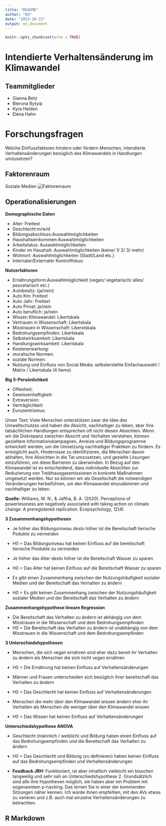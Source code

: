 ```yaml
---
title: "README"
author: "EH"
date: "2023-10-23"
output: md_document
---
```


```r
knitr::opts_chunk$set(echo = TRUE)
```
# Intendierte Verhaltensänderung im Klimawandel

## Teammitglieder
* Gianna Betz
* Blerona Bytyqi
* Kyra Heiden
* Elena Hahn

# Forschungsfragen
Welche Einflussfaktoren hindern oder fördern Menschen, intendierte Verhaltensänderungen bezüglich des Klimawandels in Handlungen umzusetzen?

## Faktorenraum
Soziale Medien
![Faktorenraum](README_files/figure-markdown_strict/Faktorenraum.png)

## Operationalisierungen

**Demographische Daten**

* Alter: Freitext
* Geschlecht:m/w/d
* Bildungsabschluss:Auswahlmöglichkeiten
* Haushaltseinkommen:Auswahlmöglichkeiten
* Arbeitstatus: Auswahlmöglichkeiten 
* Kinder im Haushalt: Auswahlmöglichkeiten (keine/ 1/ 2/ 3/ mehr)
* Wohnort: Auswahlmöglichkeiten (Stadt/Land etc.)
* Internaler/Externaler Kontrollfokus:

**Nutzerfaktoren**

* Ernährungsform:Auswahlmöglichkeit (vegan/ vegetarisch/ alles/ pescetarisch etc.)
* Autobesitz: (ja/nein)
* Auto Km: Freitext
* Auto Jahr: Freitext
* Auto Privat: ja/nein
* Auto beruflich: ja/nein
* Wissen Klimawandel: Likertskala
* Vertrauen in Wissenschaft: Likertskala
* Misstrauen in Wissenschaft: Likerstskala
* Bedrohungsempfinden: Likertskala
* Selbstwirksamkeit: Likertskala
* Handlungswirksamkeit: Likertskala
* Kostenerwartung: 
* moralische Normen:
* soziale Normen:
* Nutzung und Einfluss von Social Media: selbsterstellte Einfachauswahl / Matrix / Likertskala (4 Items)

 

**Big 5-Persönlichkeit**

* Offenheit:
* Gewissenhaftigkeit:
* Extraversion:
* Verträglichkeit:
* Eurozentrismus:

Unser Text:
Viele Menschen unterstützen zwar die Idee des Umweltschutzes und haben die Absicht, nachhaltiger zu leben, aber ihre tatsächlichen Handlungen entsprechen oft nicht diesen Absichten. Wenn wir die Diskrepanz zwischen Absicht und Verhalten verstehen, können gezieltere Informationskampagnen, Anreize und Bildungsprogramme entwickelt werden, um die Umsetzung nachhaltiger Praktiken zu fördern. Es ermöglicht auch, Hindernisse zu identifizieren, die Menschen davon abhalten, ihre Absichten in die Tat umzusetzen, und gezielte Lösungen einzuführen, um diese Barrieren zu überwinden. In Bezug auf den Klimawandel ist es entscheidend, dass individuelle Absichten zur Reduzierung von Treibhausgasemissionen in konkrete Maßnahmen umgesetzt werden. Nur so können wir als Gesellschaft die notwendigen Veränderungen herbeiführen, um den Klimawandel einzudämmen und nachhaltiger zu leben.

**Quelle:** Williams, M. N., & Jaftha, B. A. (2020). Perceptions of powerlessness are negatively associated with taking action on climate change: A preregistered replication. Ecopsychology, 12(4)


**3 Zusammenhangshypothesen**

* Je höher das Bildungsniveau desto höher ist die Bereitschaft tierische Podukte zu vermeiden
* H0 = Das Bildungsniveau hat keinen Einfluss auf die bereitschaft tierische Produkte zu vermeiden

* Je höher das Alter desto höher ist die Bereitschaft Wasser zu sparen
* H0 = Das Alter hat keinen Einfluss auf die Bereitschaft Wasser zu sparen

* Es gibt einen Zusammenhang zwischen der Nutzungshäufigkeit sozialer Medien und der Bereitschaft das Verhalten zu ändern
* H0 = Es gibt keinen Zusammenhang zwischen der Nutzungshäufigkeit sozialer Medien und der Bereitschaft das Verhalten zu ändern



**Zusammenhangshypothese lineare Regression**

* Die Bereitschaft das Verhalten zu ändern ist abhängig von dem Misstrauen in die Wissenschaft und dem Bedrohungsempfinden
* H0 = Die Bereitschaft das Verhalten zu ändern ist unabhängig von dem Misstrauen in die Wissenschaft und dem Bedrohungsempfinden



**3 Unterschiedshypothesen**

* Menschen, die sich vegan ernähren sind eher dazu bereit ihr Verhalten zu ändern als Menschen die sich nicht vegan ernähren
* H0 = Die Ernährung hat keinen Einfluss auf Verhaltensänderungen

* Männer und Frauen unterscheiden sich bezüglich ihrer bereitschaft das Verhalten zu ändern
* H0 = Das Geschlecht hat keinen Einfluss auf Verhaltensänderungen

* Menschen die mehr über den Klimawandel wissen ändern eher ihr Verhalten als Menschen die weniger über den Klimawandel wissen 
* H0 = Das Wissen hat keinen Einfluss auf Verhaltensänderungen



**Unterschiedshypothese ANOVA**

* Geschlecht (männlich / weiblich) und Bildung  haben einen Einfluss auf das Bedrohungsempfinden und die Bereitschaft das Verhalten zu ändern  
* H0 = Das Geschlecht und Bildung (zu definieren) haben keinen Einfluss auf das Bedrohungsempfinden und Verhaltensänderungen

* **Feedback JRH:** Funktioniert, ist aber inhaltlich vielleicht ein bisschen langweilig und sehr nah an Unterschiedshypothese 2. Grundsätzlich sind alle ihre Hypothesen möglich, sie haben aber ein Problem mit sogenanntem p-hacking. Das lernen Sie in einer der kommenden Sitzungen näher kennen. Ich würde ihnen empfehlen, mit den AVs etwas zu varieren und z.B. auch mal einzelne Verhaltensänderungen zu betrachten. 

## R Markdown


